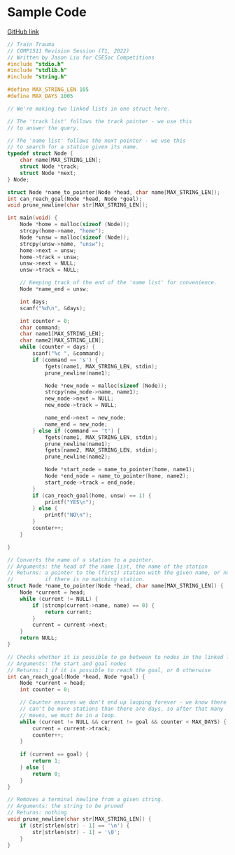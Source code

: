 # Sample Code

[GitHub link](https://github.com/csesoc/comp1511-revision-t1-2022/blob/master/solutions/train-trauma/solution.c)

```c
// Train Trauma
// COMP1511 Revision Session (T1, 2022)
// Written by Jason Liu for CSESoc Competitions
#include "stdio.h"
#include "stdlib.h"
#include "string.h"

#define MAX_STRING_LEN 105
#define MAX_DAYS 1005

// We're making two linked lists in one struct here.

// The 'track list' follows the track pointer - we use this
// to answer the query.

// The 'name list' follows the next pointer - we use this
// to search for a station given its name.
typedef struct Node {
    char name[MAX_STRING_LEN];
    struct Node *track;
    struct Node *next;
} Node;

struct Node *name_to_pointer(Node *head, char name[MAX_STRING_LEN]);
int can_reach_goal(Node *head, Node *goal);
void prune_newline(char str[MAX_STRING_LEN]);

int main(void) {
    Node *home = malloc(sizeof (Node));
    strcpy(home->name, "home");
    Node *unsw = malloc(sizeof (Node));
    strcpy(unsw->name, "unsw");
    home->next = unsw;
    home->track = unsw;
    unsw->next = NULL;
    unsw->track = NULL;

    // Keeping track of the end of the 'name list' for convenience.
    Node *name_end = unsw;

    int days;
    scanf("%d\n", &days);

    int counter = 0;
    char command;
    char name1[MAX_STRING_LEN];
    char name2[MAX_STRING_LEN];
    while (counter < days) {
        scanf("%c ", &command);
        if (command == 's') {
            fgets(name1, MAX_STRING_LEN, stdin);
            prune_newline(name1);           

            Node *new_node = malloc(sizeof (Node));
            strcpy(new_node->name, name1);
            new_node->next = NULL;
            new_node->track = NULL;

            name_end->next = new_node;
            name_end = new_node;
        } else if (command == 't') {
            fgets(name1, MAX_STRING_LEN, stdin);
            prune_newline(name1);
            fgets(name2, MAX_STRING_LEN, stdin);
            prune_newline(name2);

            Node *start_node = name_to_pointer(home, name1);
            Node *end_node = name_to_pointer(home, name2);
            start_node->track = end_node;
        }
        if (can_reach_goal(home, unsw) == 1) {
            printf("YES\n");
        } else {
            printf("NO\n");
        }
        counter++;
    }

}

// Converts the name of a station to a pointer.
// Arguments: the head of the name list, the name of the station
// Returns: a pointer to the (first) station with the given name, or null
// 			if there is no matching station.
struct Node *name_to_pointer(Node *head, char name[MAX_STRING_LEN]) {
    Node *current = head;
    while (current != NULL) {
        if (strcmp(current->name, name) == 0) {
            return current;
        }
        current = current->next;
    }
    return NULL;
}

// Checks whether it is possible to go between to nodes in the linked list.
// Arguments: the start and goal nodes
// Returns: 1 if it is possible to reach the goal, or 0 otherwise
int can_reach_goal(Node *head, Node *goal) {
    Node *current = head;
    int counter = 0;

    // Counter ensures we don't end up looping forever - we know there
    // can't be more stations than there are days, so after that many
    // moves, we must be in a loop.
    while (current != NULL && current != goal && counter < MAX_DAYS) {
        current = current->track;
        counter++;
    }
    
    if (current == goal) {
        return 1;
    } else {
        return 0;
    }
}

// Removes a terminal newline from a given string.
// Arguments: the string to be pruned
// Returns: nothing
void prune_newline(char str[MAX_STRING_LEN]) {
	if (str[strlen(str) - 1] == '\n') {
       	str[strlen(str) - 1] = '\0';
    }
}
```
